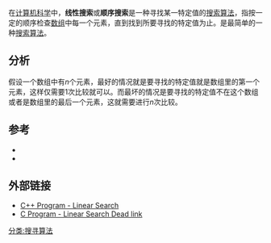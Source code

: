 在[[计算机科学|计算机科学]]中，'''线性搜索'''或'''顺序搜索'''是一种寻找某一特定值的[[搜索算法|搜索算法]]，指按一定的顺序检查[[数组|数组]]中每一个元素，直到找到所要寻找的特定值为止。是最简单的一种[[搜索算法|搜索算法]]。
==分析==
假设一个数组中有<math> n </math>个元素，最好的情况就是要寻找的特定值就是数组里的第一个元素，这样仅需要1次比较就可以。而最坏的情况是要寻找的特定值不在这个数组或者是数组里的最后一个元素，这就需要进行<math> n </math>次比较。

==参考==
*{{Translation/Ref|lang=en|article=Linear search|oldid=}}
*{{cite book |last=Sahni  |first=Sartaj |coauthors=  |title= ''Data Structures,Algorithms,and Applications in C++'' |publisher= McGraw2-Hill |year= 1998 |month=  |isbn= 978-7-11-07645-2 }}

==外部链接==
* [http://www.paked.net/subject_pages/computer_science/prog5.htm C++ Program - Linear Search ]
* [http://www15.brinkster.com/selvamselvam/linearsearch.html C Program - Linear Search  Dead link ]{{dead link|date=2018年4月 |bot=InternetArchiveBot |fix-attempted=yes }}
{{计算机小作品}}

{{算法}}
[[分类:搜寻算法|分类:搜寻算法]]